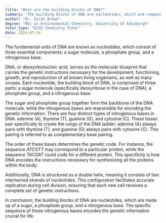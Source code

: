 ```yaml
---
title: "What are the building blocks of DNA?"
summary: "The building blocks of DNA are nucleotides, which are composed of a sugar, a phosphate group, and a nitrogenous base."
author: "Dr. Sarah Brown"
degree: "MSc in Environmental Chemistry, University of Edinburgh"
tutor_type: "GCSE Chemistry Tutor"
date: 2024-07-24
---
```


The fundamental units of DNA are known as nucleotides, which consist of three essential components: a sugar molecule, a phosphate group, and a nitrogenous base.

DNA, or deoxyribonucleic acid, serves as the molecular blueprint that carries the genetic instructions necessary for the development, functioning, growth, and reproduction of all known living organisms, as well as many viruses. Each nucleotide, the building block of DNA, is comprised of three parts: a sugar molecule (specifically deoxyribose in the case of DNA), a phosphate group, and a nitrogenous base.

The sugar and phosphate group together form the backbone of the DNA molecule, while the nitrogenous bases are responsible for encoding the genetic information. There are four distinct types of nitrogenous bases in DNA: adenine (A), thymine (T), guanine (G), and cytosine (C). These bases pair specifically to create the rungs of the DNA ladder: adenine (A) always pairs with thymine (T), and guanine (G) always pairs with cytosine (C). This pairing is referred to as complementary base pairing.

The order of these bases determines the genetic code. For instance, the sequence $ATCGTT$ may correspond to a particular protein, while the sequence $TACGAT$ could code for a different protein. This specificity is how DNA encodes the instructions necessary for synthesizing all the proteins within the body.

Additionally, DNA is structured as a double helix, meaning it consists of two intertwined strands of nucleotides. This configuration facilitates accurate replication during cell division, ensuring that each new cell receives a complete set of genetic instructions.

In conclusion, the building blocks of DNA are nucleotides, which are made up of a sugar, a phosphate group, and a nitrogenous base. The specific sequence of these nitrogenous bases encodes the genetic information crucial for life.
    